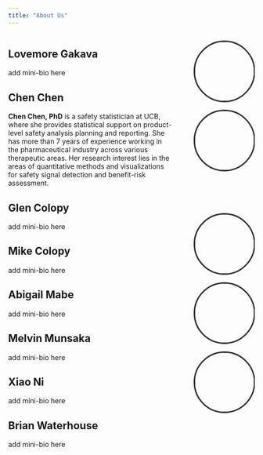 ```yaml
---
title: "About Us"
---
```


::: columns
::: {.column width="70%"}
## Lovemore Gakava

add mini-bio here

## Chen Chen

**Chen Chen, PhD** is a safety statistician at UCB, where she provides statistical support on product-level safety analysis planning and reporting. She has more than 7 years of experience working in the pharmaceutical industry across various therapeutic areas. Her research interest lies in the areas of quantitative methods and visualizations for safety signal detection and benefit-risk assessment.

## Glen Colopy

add mini-bio here

## Mike Colopy

add mini-bio here

## Abigail Mabe

add mini-bio here

## Melvin Munsaka

add mini-bio here

## Xiao Ni

add mini-bio here

## Brian Waterhouse

add mini-bio here
:::

::: {.column width="30%"}
<img src="images/lg_headshot.png" width="120px" height="120px" style="border-radius: 70%; object-fit: cover; object-position: 50% 50%; margin-left: 20px; margin-top: 0px; border: 3px solid #333; margin-bottom: 30px; display: block;" />
<img src="images/chen_headshot.jpg" width="120px" height="120px" style="border-radius: 70%; object-fit: cover; object-position: 50% 50%; margin-left: 20px; margin-top: -15px; border: 3px solid #333; margin-bottom: 100px; display: block;" />
<img src="images/glen_headshot.jpg" width="120px" height="120px" style="border-radius: 70%; object-fit: cover; object-position: 50% 24%; margin-left: 20px; margin-top: -15px; border: 3px solid #333; margin-bottom: 30px; display: block;" />
<img src="images/mike_headshot.jpg" width="120px" height="120px" style="border-radius: 70%; object-fit: cover; object-position: 50% 24%; margin-left: 20px; margin-top: -15px; border: 3px solid #333; margin-bottom: 30px; display: block;" />
<img src="images/abigail_headshot.jpg" width="120px" height="120px" style="border-radius: 70%; object-fit: cover; object-position: 50% 32%; margin-left: 20px; margin-top: -15px; border: 3px solid #333; margin-bottom: 30px; display: block;" />
:::
:::
